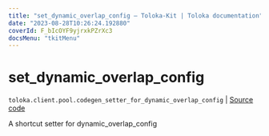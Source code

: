 ```yaml
---
title: "set_dynamic_overlap_config — Toloka-Kit | Toloka documentation"
date: "2023-08-28T10:26:24.192880"
coverId: F_bIcOYF9yjrxkPZrXc3
docsMenu: "tkitMenu"
---
```


# set_dynamic_overlap_config

`toloka.client.pool.codegen_setter_for_dynamic_overlap_config` | [Source code](https://github.com/Toloka/toloka-kit/blob/v1.2.1/src/client/pool/__init__.py#L0)

A shortcut setter for dynamic_overlap_config